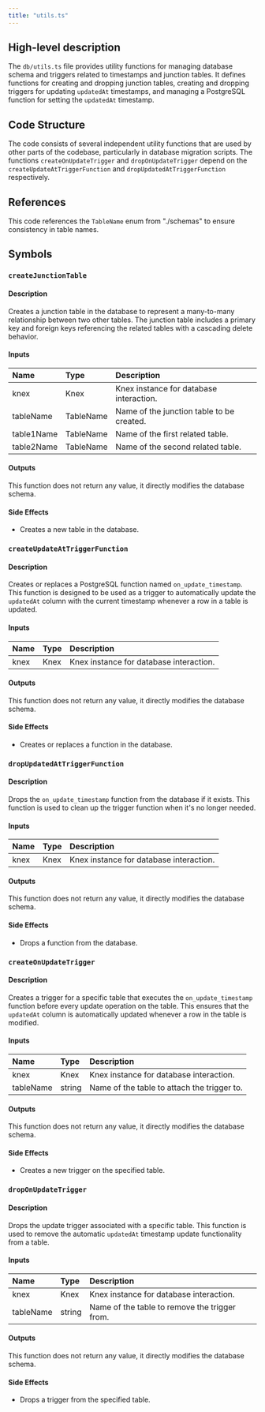 ```yaml
---
title: "utils.ts"
---
```


## High-level description
The `db/utils.ts` file provides utility functions for managing database schema and triggers related to timestamps and junction tables. It defines functions for creating and dropping junction tables, creating and dropping triggers for updating `updatedAt` timestamps, and managing a PostgreSQL function for setting the `updatedAt` timestamp.

## Code Structure
The code consists of several independent utility functions that are used by other parts of the codebase, particularly in database migration scripts. The functions `createOnUpdateTrigger` and `dropOnUpdateTrigger` depend on the `createUpdateAtTriggerFunction` and `dropUpdatedAtTriggerFunction` respectively.

## References
This code references the `TableName` enum from "./schemas" to ensure consistency in table names.

## Symbols

### `createJunctionTable`
#### Description
Creates a junction table in the database to represent a many-to-many relationship between two other tables. The junction table includes a primary key and foreign keys referencing the related tables with a cascading delete behavior.

#### Inputs
| Name | Type | Description |
|:-----|:-----|:------------|
| knex | Knex | Knex instance for database interaction. |
| tableName | TableName | Name of the junction table to be created. |
| table1Name | TableName | Name of the first related table. |
| table2Name | TableName | Name of the second related table. |

#### Outputs
This function does not return any value, it directly modifies the database schema.

#### Side Effects
- Creates a new table in the database.

### `createUpdateAtTriggerFunction`
#### Description
Creates or replaces a PostgreSQL function named `on_update_timestamp`. This function is designed to be used as a trigger to automatically update the `updatedAt` column with the current timestamp whenever a row in a table is updated.

#### Inputs
| Name | Type | Description |
|:-----|:-----|:------------|
| knex | Knex | Knex instance for database interaction. |

#### Outputs
This function does not return any value, it directly modifies the database schema.

#### Side Effects
- Creates or replaces a function in the database.

### `dropUpdatedAtTriggerFunction`
#### Description
Drops the `on_update_timestamp` function from the database if it exists. This function is used to clean up the trigger function when it's no longer needed.

#### Inputs
| Name | Type | Description |
|:-----|:-----|:------------|
| knex | Knex | Knex instance for database interaction. |

#### Outputs
This function does not return any value, it directly modifies the database schema.

#### Side Effects
- Drops a function from the database.

### `createOnUpdateTrigger`
#### Description
Creates a trigger for a specific table that executes the `on_update_timestamp` function before every update operation on the table. This ensures that the `updatedAt` column is automatically updated whenever a row in the table is modified.

#### Inputs
| Name | Type | Description |
|:-----|:-----|:------------|
| knex | Knex | Knex instance for database interaction. |
| tableName | string | Name of the table to attach the trigger to. |

#### Outputs
This function does not return any value, it directly modifies the database schema.

#### Side Effects
- Creates a new trigger on the specified table.

### `dropOnUpdateTrigger`
#### Description
Drops the update trigger associated with a specific table. This function is used to remove the automatic `updatedAt` timestamp update functionality from a table.

#### Inputs
| Name | Type | Description |
|:-----|:-----|:------------|
| knex | Knex | Knex instance for database interaction. |
| tableName | string | Name of the table to remove the trigger from. |

#### Outputs
This function does not return any value, it directly modifies the database schema.

#### Side Effects
- Drops a trigger from the specified table.
